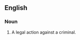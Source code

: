 ==English==
===Noun===
{{en-noun|sg=[[plea]] [[of]] [[the]] [[crown]]|pleas of the crown}}
# {{context|English Law}} A legal action against a criminal.